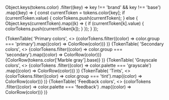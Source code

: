 
Object.keys(tokens.color)
  .filter((key) => key !== 'brand' && key !== 'base')
  .map((key) => {
    const currentToken = tokens.color[key];
    if (currentToken.value) {
      colorTokens.push(currentToken);
    } else {
      Object.keys(currentToken).map((k) => {
        if (currentToken[k].value) {
          colorTokens.push(currentToken[k]);
        }
      });
    }
  });

<PageSection title="Global colors" isHeader>
  {TokenTable(
    'Primary colors',
    <>
      <ColorHead />
      <tbody>
        {colorTokens.filter((color) => color.group === 'primary').map((color) => ColorRow(color))}
      </tbody>
    </>
  )}
  {TokenTable(
    'Secondary colors',
    <>
      <ColorHead />
      <tbody>
        {colorTokens.filter((color) => color.group === 'secondary').map((color) => ColorRow(color))}
        {ColorRow(tokens.color['Marble gray'].base)}
      </tbody>
    </>
  )}
  {TokenTable(
    'Grayscale colors',
    <>
      <ColorHead />
      <tbody>
        {colorTokens
          .filter((color) => color.palette === 'grayscale')
          .map((color) => ColorRow(color))}
      </tbody>
    </>
  )}
  {TokenTable(
    'Tints',
    <>
      <ColorHead />
      <tbody>
        {colorTokens.filter((color) => color.group === 'tint').map((color) => ColorRow(color))}
      </tbody>
    </>
  )}
  {TokenTable(
    'Feedback colors',
    <>
      <ColorHead />
      <tbody>
        {colorTokens
          .filter((color) => color.palette === 'feedback')
          .map((color) => ColorRow(color))}
      </tbody>
    </>
  )}
</PageSection>
